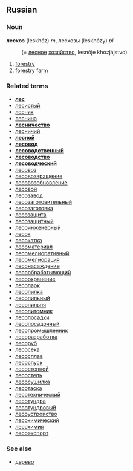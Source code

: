 ==Russian==
===Noun===
'''лесхоз''' (leskhóz) ''m'', лесхозы (leskhózy) ''pl''
:(= [[лесной|лесное]] [[хозяйство]], lesnóje khozjájstvo)

# [[forestry]]
# [[forestry]] [[farm]]

===Related terms===
*'''[[лес]]'''
*[[лесистый]]
*[[лесник]]
*[[леснина]]
*'''[[лесничество]]'''
*[[лесничий]]
*'''[[лесной]]'''
*'''[[лесовод]]'''
*'''[[лесоводственный]]'''
*'''[[лесоводство]]'''
*'''[[лесоводческий]]'''
*[[лесовоз]]
*[[лесовозвращение]]
*[[лесовозобновление]]
*[[лесовой]]
*[[лесозавод]]
*[[лесозаготовительный]]
*[[лесозаготовка]]
*[[лесозащита]]
*[[лесозащитный]]
*[[лесоинженерный]]
*[[лесок]]
*[[лесокатка]]
*[[лесоматериал]]
*[[лесомелиоративный]]
*[[лесомелиорация]]
*[[лесонасаждение]]
*[[лесообрабатывющий]]
*[[лесоохранение]]
*[[лесопарк]]
*[[лесопилка]]
*[[лесопильный]]
*[[лесопильня]]
*[[лесопитомник]]
*[[лесопосадки]]
*[[лесопосадочный]]
*[[лесопромышленник]]
*[[лесоразработка]]
*[[лесоруб]]
*[[лесосека]]
*[[лесосплав]]
*[[лесоспуск]]
*[[лесостепной]]
*[[лесостепь]]
*[[лесосушилка]]
*[[лесотаска]]
*[[лесотехнический]]
*[[лесотундра]]
*[[лесотундровый]]
*[[лесоустройство]]
*[[лесохимический]]
*[[лесохимия]]
*[[лесоэкспорт]]

===See also===
*[[дерево]]